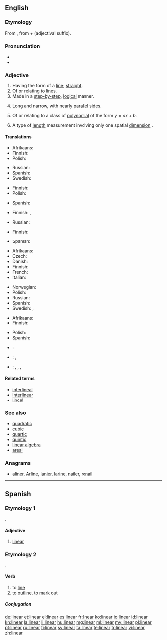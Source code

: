 {{also|Linear|LINEAR|lineär}}
==English==
{{wikipedia}}

===Etymology===
From {{etyl|la|en}}<!--Classical Latin?--> {{term|linearis|lang=la}}, from {{term|linea||line|lang=la}} + {{term|-aris|lang=la}} (adjectival suffix).

===Pronunciation===
* {{IPA|/ˈlɪ.niː.ə/|/ˈlɪ.niː.ɚ/}}
* {{audio|En-us-linear.ogg|Audio (US)}}

===Adjective===
{{en-adj}}

# Having the form of a [[line]]; [[straight]].
# Of or relating to lines.
# Made in a [[step-by-step]], [[logical]] manner.
# {{context|botany|of leaves}} Long and narrow, with nearly [[parallel]] sides.
# {{context|mathematics}} Of or relating to a class of [[polynomial]] of the form <math> y = ax + b </math>.
# {{context|physics}} A type of [[length]] measurement involving only one spatial [[dimension]] {{qualifier|as opposed to area or volume}}.

====Translations====
{{trans-top|having the form of a line}}
* Afrikaans: {{t-|af|lineêr}}
* Finnish: {{t-|fi|suoraviivainen}}
* Polish: {{t-|pl|liniowy|m}}
{{trans-mid}}
* Russian: {{t+|ru|линейный|tr=linéjnyj|sc=Cyrl}}
* Spanish: {{t-|es|lineal}}
* Swedish: {{t+|sv|linjär}}
{{trans-bottom}}

{{trans-top|of or relating to lines}}
* Finnish: {{t-|fi|suoraviivainen}}
* Polish: {{t-|pl|liniowy|m}}
{{trans-mid}}
* Spanish: {{t-|es|lineal}}
{{trans-bottom}}

{{trans-top|made in a step-by-step manner}}
* Finnish: {{t-|fi|suoraviivainen}}, {{t-|fi|johdonmukainen}}
{{trans-mid}}
* Russian: {{t-|ru|последовательный|tr=poslédovatel'nyj}}
{{trans-bottom}}

{{trans-top|botany, of leaves: long and narrow}}
* Finnish: {{t-|fi|tasasoukka}}
{{trans-mid}}
* Spanish: {{t-|es|lineal}}
{{trans-bottom}}

{{trans-top|in mathematics, of first-degree polynomial}}
* Afrikaans: {{t-|af|lineêr}}
* Czech: {{t-|cs|lineární|m}}
* Danish: {{t-|da|lineær}}
* Finnish: {{t-|fi|lineaarinen}}
* French: {{t+|fr|linéaire}}
* Italian: {{t+|it|lineare|m|f}}
{{trans-mid}}
* Norwegian: {{t-|no|lineær}}
* Polish: {{t-|pl|liniowy|m}}
* Russian: {{t+|ru|линейный}}
* Spanish: {{t-|es|lineal}}
* Swedish: {{t+|sv|linjär}}, {{t+|sv|lineär}}
{{trans-bottom}}

{{trans-top|physics: involving only one dimension}}
* Afrikaans: {{t-|af|lineêr}}
* Finnish: {{t-|fi|lineaarinen}}
{{trans-mid}}
* Polish: {{t-|pl|liniowy|m}}
* Spanish: {{t-|es|unidimensional}}
{{trans-bottom}}

{{checktrans-top}}
* {{ttbc|fr}}: {{qualifier|1,2}} {{t|fr|linéaire}}
* {{ttbc|ko}}: {{t|ko|선형|tr=1,2|sc=Kore}}, {{t|ko|일차|tr=2,3|sc=Kore}}
{{trans-mid}}
* {{ttbc|ja}}: {{t|ja|リニア|tr=rinia|sc=Jpan}}, {{t|ja|リンネル|tr=rinneru|sc=Jpan}}, {{t|ja|線形|tr=senkei 1,2|sc=Jpan}}, {{t|ja|一次|tr=ichiji 2,3|sc=Jpan}}
{{trans-bottom}}

====Related terms====
* [[interlineal]]
* [[interlinear]]
* [[lineal]]

===See also===
* [[quadratic]]
* [[cubic]]
* [[quartic]]
* [[quintic]]
* [[linear algebra]]
* [[areal]]

===Anagrams===
* [[aliner#English|aliner]], [[Arline#English|Arline]], [[lanier#English|lanier]], [[larine#English|larine]], [[nailer#English|nailer]], [[renail#English|renail]]

----

==Spanish==

===Etymology 1===
{{etyl|la|es}} {{term|linearis|lineāris|lang=la}}.

====Adjective====
{{es-adj|pl=lineares}}

# {{context|botany|lang=es}} [[#English|linear]]

===Etymology 2===
{{etyl|la|es}} {{term|lineare|lineāre|lang=la}}.

====Verb====
{{es-verb|line|ar}}

# to [[line]]
# to [[outline]], to [[mark]] out

=====Conjugation=====
{{es-conj-ar|line}}

[[de:linear]]
[[et:linear]]
[[el:linear]]
[[es:linear]]
[[fr:linear]]
[[ko:linear]]
[[io:linear]]
[[id:linear]]
[[kn:linear]]
[[la:linear]]
[[li:linear]]
[[hu:linear]]
[[mg:linear]]
[[ml:linear]]
[[my:linear]]
[[pl:linear]]
[[pt:linear]]
[[ru:linear]]
[[fi:linear]]
[[sv:linear]]
[[ta:linear]]
[[te:linear]]
[[tr:linear]]
[[vi:linear]]
[[zh:linear]]
